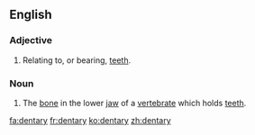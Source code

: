 ==English==

===Adjective===
{{en-adj|-}}

# {{anatomy}} Relating to, or bearing, [[tooth|teeth]].

===Noun===
{{en-noun|dentaries}}

# {{anatomy}} The [[bone]] in the lower [[jaw]] of a [[vertebrate]] which holds [[teeth]].

[[fa:dentary]]
[[fr:dentary]]
[[ko:dentary]]
[[zh:dentary]]